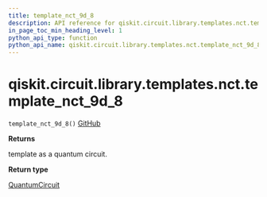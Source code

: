 ```yaml
---
title: template_nct_9d_8
description: API reference for qiskit.circuit.library.templates.nct.template_nct_9d_8
in_page_toc_min_heading_level: 1
python_api_type: function
python_api_name: qiskit.circuit.library.templates.nct.template_nct_9d_8
---
```


# qiskit.circuit.library.templates.nct.template\_nct\_9d\_8

<span id="qiskit.circuit.library.templates.nct.template_nct_9d_8" />

`template_nct_9d_8()` [GitHub](https://github.com/qiskit/qiskit/tree/stable/0.22/qiskit/circuit/library/templates/nct/template_nct_9d_8.py "view source code")

**Returns**

template as a quantum circuit.

**Return type**

[QuantumCircuit](qiskit.circuit.QuantumCircuit "qiskit.circuit.QuantumCircuit")

